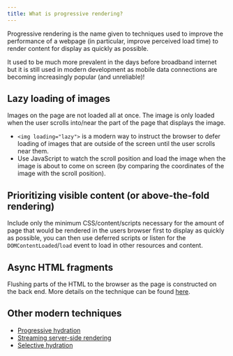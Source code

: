 ```yaml
---
title: What is progressive rendering?
---
```


Progressive rendering is the name given to techniques used to improve the performance of a webpage (in particular, improve perceived load time) to render content for display as quickly as possible.

It used to be much more prevalent in the days before broadband internet but it is still used in modern development as mobile data connections are becoming increasingly popular (and unreliable)!

## Lazy loading of images

Images on the page are not loaded all at once. The image is only loaded when the user scrolls into/near the part of the page that displays the image.

- `<img loading="lazy">` is a modern way to instruct the browser to defer loading of images that are outside of the screen until the user scrolls near them.
- Use JavaScript to watch the scroll position and load the image when the image is about to come on screen (by comparing the coordinates of the image with the scroll position).

## Prioritizing visible content (or above-the-fold rendering)

Include only the minimum CSS/content/scripts necessary for the amount of page that would be rendered in the users browser first to display as quickly as possible, you can then use deferred scripts or listen for the `DOMContentLoaded`/`load` event to load in other resources and content.

## Async HTML fragments

Flushing parts of the HTML to the browser as the page is constructed on the back end. More details on the technique can be found [here](https://innovation.ebayinc.com/stories/async-fragments-rediscovering-progressive-html-rendering-with-marko/).

## Other modern techniques

- [Progressive hydration](https://www.patterns.dev/posts/progressive-hydration/)
- [Streaming server-side rendering](https://www.patterns.dev/posts/server-side-rendering/)
- [Selective hydration](https://www.patterns.dev/posts/react-selective-hydration/)
